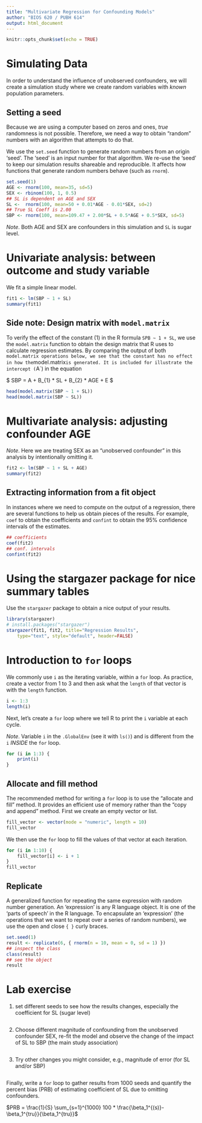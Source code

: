 ```yaml
---
title: "Multivariate Regression for Confounding Models"
author: "BIOS 620 / PUBH 614"
output: html_document
---
```


```r
knitr::opts_chunk$set(echo = TRUE)
```

# Simulating Data

In order to understand the influence of unobserved confounders, we will create
a simulation study where we create random variables with _known_ population
parameters.

## Setting a seed

Because we are using a computer based on zeros and ones, _true_ randomness is
not possible. Therefore, we need a way to obtain "random" numbers with
an algorithm that attempts to do that.

We use the `set.seed` function to generate random numbers from an origin
'seed'. The 'seed' is an input number for that algorithm. We re-use the
'seed' to keep our simulation results shareable and reproducible. It affects
how functions that generate random numbers behave (such as `rnorm`).

```r
set.seed(1)
AGE <- rnorm(100, mean=35, sd=5)
SEX <- rbinom(100, 1, 0.5)
## SL is dependent on AGE and SEX
SL <-  rnorm(100, mean=50 + 0.01*AGE - 0.01*SEX, sd=2)
## True SL Coeff is 2.00
SBP <- rnorm(100, mean=109.47 + 2.00*SL + 0.5*AGE + 0.5*SEX, sd=5)
```

*Note*. Both AGE and SEX are confounders in this simulation and `SL` is
sugar level.

# Univariate analysis: between outcome and study variable

We fit a simple linear model.

```r
fit1 <- lm(SBP ~ 1 + SL)
summary(fit1)
```

## Side note: Design matrix with `model.matrix`

To verify the effect of the constant (1) in the R formula `SPB ~ 1 + SL`, we
use the `model.matrix` function to obtain the design matrix that R uses
to calculate regression estimates. By comparing the output of both
`model.matrix operations below, we see that the constant has no effect in how
the `model.matrix` is generated. It is included for illustrate the intercept
(`A`) in the equation

$ SBP = A + B_{1} * SL + B_{2} * AGE + E $

```r
head(model.matrix(SBP ~ 1 + SL))
head(model.matrix(SBP ~ SL))
```

# Multivariate analysis: adjusting confounder AGE

*Note*. Here we are treating SEX as an "unobserved confounder" in this analysis
by intentionally omitting it.

```r
fit2 <- lm(SBP ~ 1 + SL + AGE)
summary(fit2)
```

## Extracting information from a fit object

In instances where we need to compute on the output of a regression,
there are several functions to help us obtain pieces of the results.
For example, `coef` to obtain the coefficients and `confint` to obtain
the 95% confidence intervals of the estimates.

```r
## coefficients
coef(fit2)
## conf. intervals
confint(fit2)
```

# Using the stargazer package for nice summary tables

Use the `stargazer` package to obtain a nice output of your results.

```r
library(stargazer)
# install.packages("stargazer")
stargazer(fit1, fit2, title="Regression Results",
    type="text", style="default", header=FALSE)
```

# Introduction to `for` loops

We commonly use `i` as the iterating variable, within a `for` loop.
As practice, create a vector from 1 to 3 and then ask what the `length`
of that vector is with the `length` function.

```r
i <- 1:3
length(i)
```

Next, let's create a `for` loop where we tell R to print the `i` variable at
each cycle.

*Note*. Variable `i` in the `.GlobalEnv` (see it with `ls()`) and is different
from the `i` *INSIDE* the `for` loop.

```r
for (i in 1:3) {
    print(i)
}
```

## Allocate and fill method

The recommended method for writing a `for` loop is to use the "allocate and
fill" method. It provides an efficient use of memory rather than the
"copy and append" method. First we create an empty vector or list.

```r
fill_vector <- vector(mode = "numeric", length = 10)
fill_vector
```

We then use the `for` loop to fill the values of that vector at each
iteration.

```r
for (i in 1:10) {
    fill_vector[i] <- i + 1
}
fill_vector
```

## Replicate

A generalized function for repeating the same expression with random
number generation. An 'expression' is any R language object. It is one of the
'parts of speech' in the R language. To encapsulate an 'expression' (the
operations that we want to repeat over a series of random numbers), we use the
open and close `{ }` curly braces.

```r
set.seed(1)
result <- replicate(6, { rnorm(n = 10, mean = 0, sd = 1) })
## inspect the class
class(result)
## see the object
result
```

# Lab exercise

1. set different seeds to see how the results changes, especially
    the coefficient for SL (sugar level)

```r


```

2. Choose different magnitude of confounding from the unobserved
   confounder SEX, re-fit the model and observe the change of the
   impact of SL to SBP (the main study association)

```r


```

3. Try other changes you might consider, e.g., magnitude of error (for
   SL and/or SBP)

```r


```

Finally, write a `for` loop to gather results from 1000 seeds and
quantify the percent bias (PRB) of estimating coefficient of SL due to
omitting confounders.

$PRB = \frac{1}{S} \sum_{s=1}^{1000} 100 * \frac{\beta_1^{(s)}-\beta_1^{tru}}{\beta_1^{tru}}$

```r


```
